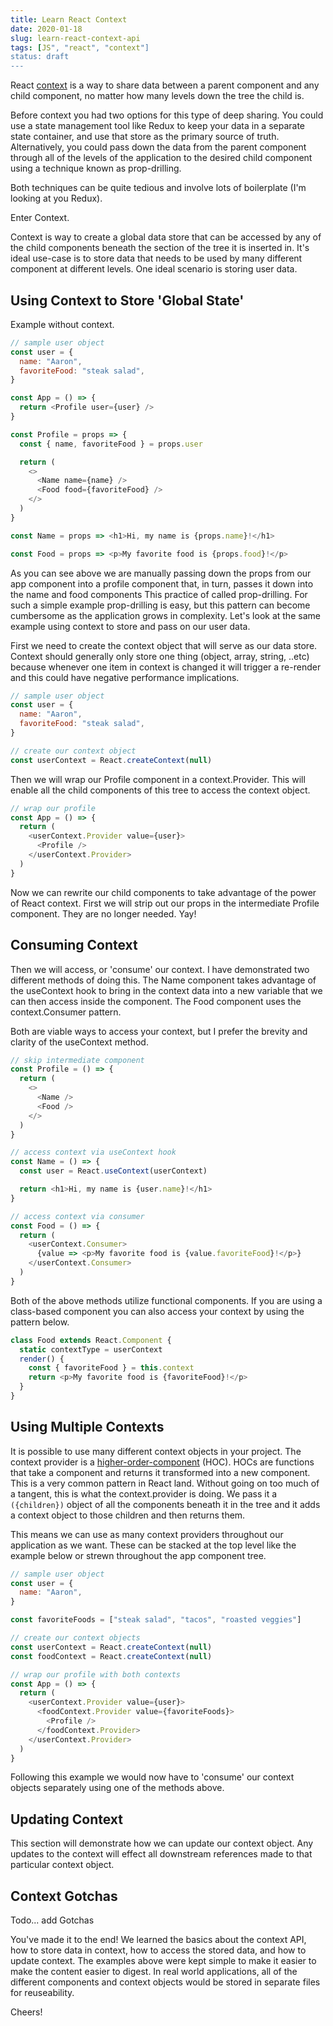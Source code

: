 ```yaml
---
title: Learn React Context
date: 2020-01-18
slug: learn-react-context-api
tags: [JS", "react", "context"]
status: draft
---
```


React [context](https://reactjs.org/docs/context.html) is a way to share data between a parent component and any child component, no matter how many levels down the tree the child is.

Before context you had two options for this type of deep sharing. You could use a state management tool like Redux to keep your data in a separate state container, and use that store as the primary source of truth. Alternatively, you could pass down the data from the parent component through all of the levels of the application to the desired child component using a technique known as prop-drilling.

Both techniques can be quite tedious and involve lots of boilerplate (I'm looking at you Redux).

Enter Context.

Context is way to create a global data store that can be accessed by any of the child components beneath the section of the tree it is inserted in. It's ideal use-case is to store data that needs to be used by many different component at different levels. One ideal scenario is storing user data.

## Using Context to Store 'Global State'

Example without context.

```js
// sample user object
const user = {
  name: "Aaron",
  favoriteFood: "steak salad",
}

const App = () => {
  return <Profile user={user} />
}

const Profile = props => {
  const { name, favoriteFood } = props.user

  return (
    <>
      <Name name={name} />
      <Food food={favoriteFood} />
    </>
  )
}

const Name = props => <h1>Hi, my name is {props.name}!</h1>

const Food = props => <p>My favorite food is {props.food}!</p>
```

As you can see above we are manually passing down the props from our app component into a profile component that, in turn, passes it down into the name and food components This practice of called prop-drilling. For such a simple example prop-drilling is easy, but this pattern can become cumbersome as the application grows in complexity. Let's look at the same example using context to store and pass on our user data.

First we need to create the context object that will serve as our data store. Context should generally only store one thing (object, array, string, ..etc) because whenever one item in context is changed it will trigger a re-render and this could have negative performance implications.

```js
// sample user object
const user = {
  name: "Aaron",
  favoriteFood: "steak salad",
}

// create our context object
const userContext = React.createContext(null)
```

Then we will wrap our Profile component in a context.Provider. This will enable all the child components of this tree to access the context object.

```js
// wrap our profile
const App = () => {
  return (
    <userContext.Provider value={user}>
      <Profile />
    </userContext.Provider>
  )
}
```

Now we can rewrite our child components to take advantage of the power of React context. First we will strip out our props in the intermediate Profile component. They are no longer needed. Yay!

## Consuming Context

Then we will access, or 'consume' our context. I have demonstrated two different methods of doing this. The Name component takes advantage of the useContext hook to bring in the context data into a new variable that we can then access inside the component. The Food component uses the context.Consumer pattern.

Both are viable ways to access your context, but I prefer the brevity and clarity of the useContext method.

```js
// skip intermediate component
const Profile = () => {
  return (
    <>
      <Name />
      <Food />
    </>
  )
}

// access context via useContext hook
const Name = () => {
  const user = React.useContext(userContext)

  return <h1>Hi, my name is {user.name}!</h1>
}

// access context via consumer
const Food = () => {
  return (
    <userContext.Consumer>
      {value => <p>My favorite food is {value.favoriteFood}!</p>}
    </userContext.Consumer>
  )
}
```

Both of the above methods utilize functional components. If you are using a class-based component you can also access your context by using the pattern below.

```js
class Food extends React.Component {
  static contextType = userContext
  render() {
    const { favoriteFood } = this.context
    return <p>My favorite food is {favoriteFood}!</p>
  }
}
```

## Using Multiple Contexts

It is possible to use many different context objects in your project. The context provider is a [higher-order-component](https://reactjs.org/docs/higher-order-components.html) (HOC). HOCs are functions that take a component and returns it transformed into a new component. This is a very common pattern in React land. Without going on too much of a tangent, this is what the context.provider is doing. We pass it a `({children})` object of all the components beneath it in the tree and it adds a context object to those children and then returns them.

This means we can use as many context providers throughout our application as we want. These can be stacked at the top level like the example below or strewn throughout the app component tree.

```js
// sample user object
const user = {
  name: "Aaron",
}

const favoriteFoods = ["steak salad", "tacos", "roasted veggies"]

// create our context objects
const userContext = React.createContext(null)
const foodContext = React.createContext(null)

// wrap our profile with both contexts
const App = () => {
  return (
    <userContext.Provider value={user}>
      <foodContext.Provider value={favoriteFoods}>
        <Profile />
      </foodContext.Provider>
    </userContext.Provider>
  )
}
```

Following this example we would now have to 'consume' our context objects separately using one of the methods above.

## Updating Context

This section will demonstrate how we can update our context object. Any updates to the context will effect all downstream references made to that particular context object.

## Context Gotchas

Todo... add Gotchas

You've made it to the end! We learned the basics about the context API, how to store data in context, how to access the stored data, and how to update context. The examples above were kept simple to make it easier to make the content easier to digest. In real world applications, all of the different components and context objects would be stored in separate files for reuseability.

Cheers!
